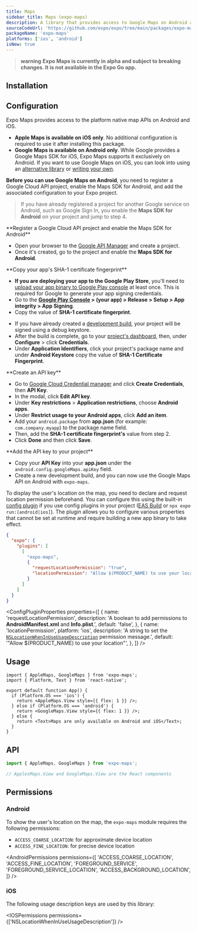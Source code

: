 ```yaml
---
title: Maps
sidebar_title: Maps (expo-maps)
description: A library that provides access to Google Maps on Android and Apple Maps on iOS.
sourceCodeUrl: 'https://github.com/expo/expo/tree/main/packages/expo-maps'
packageName: 'expo-maps'
platforms: ['ios', 'android']
isNew: true
---
```



> **warning** **Expo Maps is currently in alpha and subject to breaking changes. It is not available in the Expo Go app.**

## Installation

<APIInstallSection />

## Configuration

Expo Maps provides access to the platform native map APIs on Android and iOS.

- **Apple Maps is available on iOS only**. No additional configuration is required to use it after installing this package.
- **Google Maps is available on Android only**. While Google provides a Google Maps SDK for iOS, Expo Maps supports it exclusively on Android. If you want to use Google Maps on iOS, you can look into using an [alternative library](https://reactnative.directory/) or [writing your own](/modules/overview/).

**Before you can use Google Maps on Android**, you need to register a Google Cloud API project, enable the Maps SDK for Android, and add the associated configuration to your Expo project.

<Collapsible summary="Set up Google Maps on Android">

> If you have already registered a project for another Google service on Android, such as Google Sign In, you enable the **Maps SDK for Android** on your project and jump to step 4.

<Step label="1">
**Register a Google Cloud API project and enable the Maps SDK for Android**

- Open your browser to the [Google API Manager](https://console.developers.google.com/apis) and create a project.
- Once it's created, go to the project and enable the **Maps SDK for Android**.

</Step>

<Step label="2">
**Copy your app's SHA-1 certificate fingerprint**

<Tabs>
<Tab label="For Google Play Store">

- **If you are deploying your app to the Google Play Store**, you'll need to [upload your app binary to Google Play console](/submit/android/) at least once. This is required for Google to generate your app signing credentials.
- Go to the **[Google Play Console](https://play.google.com/console) > (your app) > Release > Setup > App integrity > App Signing**.
- Copy the value of **SHA-1 certificate fingerprint**.

</Tab>

<Tab label="For development builds">

- If you have already created a [development build](/develop/development-builds/introduction/), your project will be signed using a debug keystore.
- After the build is complete, go to your [project's dashboard](https://expo.dev/accounts/[username]/projects/[project-name]), then, under **Configure** > click **Credentials**.
- Under **Application Identifiers**, click your project's package name and under **Android Keystore** copy the value of **SHA-1 Certificate Fingerprint**.

</Tab>

</Tabs>

</Step>

<Step label="3">
**Create an API key**

- Go to [Google Cloud Credential manager](https://console.cloud.google.com/apis/credentials) and click **Create Credentials**, then **API Key**.
- In the modal, click **Edit API key**.
- Under **Key restrictions** > **Application restrictions**, choose **Android apps**.
- Under **Restrict usage to your Android apps**, click **Add an item**.
- Add your `android.package` from **app.json** (for example: `com.company.myapp`) to the package name field.
- Then, add the **SHA-1 certificate fingerprint's** value from step 2.
- Click **Done** and then click **Save**.

</Step>

<Step label="4">
**Add the API key to your project**

- Copy your **API Key** into your **app.json** under the `android.config.googleMaps.apiKey` field.
- Create a new development build, and you can now use the Google Maps API on Android with `expo-maps`.

</Step>

</Collapsible>

To display the user's location on the map, you need to declare and request location permission beforehand. You can configure this using the built-in [config plugin](/config-plugins/introduction/) if you use config plugins in your project ([EAS Build](/build/introduction) or `npx expo run:[android|ios]`). The plugin allows you to configure various properties that cannot be set at runtime and require building a new app binary to take effect.

<ConfigPluginExample>

```json app.json
{
  "expo": {
    "plugins": [
      [
        "expo-maps",
        {
          "requestLocationPermission": "true",
          "locationPermission": "Allow $(PRODUCT_NAME) to use your location"
        }
      ]
    ]
  }
}
```

</ConfigPluginExample>

<ConfigPluginProperties
  properties={[
    {
      name: 'requestLocationPermission',
      description: 'A boolean to add permissions to **AndroidManifest.xml** and **Info.plist**.',
      default: 'false',
    },
    {
      name: 'locationPermission',
      platform: 'ios',
      description:
        'A string to set the [`NSLocationWhenInUseUsageDescription`](#permission-nslocationwheninuseusagedescription) permission message.',
      default: '"Allow $(PRODUCT_NAME) to use your location"',
    },
  ]}
/>

## Usage

```tsx
import { AppleMaps, GoogleMaps } from 'expo-maps';
import { Platform, Text } from 'react-native';

export default function App() {
  if (Platform.OS === 'ios') {
    return <AppleMaps.View style={{ flex: 1 }} />;
  } else if (Platform.OS === 'android') {
    return <GoogleMaps.View style={{ flex: 1 }} />;
  } else {
    return <Text>Maps are only available on Android and iOS</Text>;
  }
}
```

## API

```js
import { AppleMaps, GoogleMaps } from 'expo-maps';

// ApplesMaps.View and GoogleMaps.View are the React components
```

<APISection packageName="expo-maps" apiName="Maps" />

## Permissions

### Android

To show the user's location on the map, the `expo-maps` module requires the following permissions:

- `ACCESS_COARSE_LOCATION`: for approximate device location
- `ACCESS_FINE_LOCATION`: for precise device location

<AndroidPermissions
  permissions={[
    'ACCESS_COARSE_LOCATION',
    'ACCESS_FINE_LOCATION',
    'FOREGROUND_SERVICE',
    'FOREGROUND_SERVICE_LOCATION',
    'ACCESS_BACKGROUND_LOCATION',
  ]}
/>

### iOS

The following usage description keys are used by this library:

<IOSPermissions permissions={['NSLocationWhenInUseUsageDescription']} />
